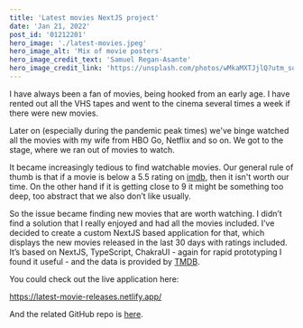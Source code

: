 ```yaml
---
title: 'Latest movies NextJS project'
date: 'Jan 21, 2022'
post_id: '01212201'
hero_image: './latest-movies.jpeg'
hero_image_alt: 'Mix of movie posters'
hero_image_credit_text: 'Samuel Regan-Asante'
hero_image_credit_link: 'https://unsplash.com/photos/wMkaMXTJjlQ?utm_source=unsplash&utm_medium=referral&utm_content=creditShareLink'
---
```


I have always been a fan of movies, being hooked from an early age. I have rented out all the VHS tapes and went to the cinema several times a week if there were new movies.

Later on (especially during the pandemic peak times) we've binge watched all the movies with my wife from HBO Go, Netflix and so on. We got to the stage, where we ran out of movies to watch.

It became increasingly tedious to find watchable movies. Our general rule of thumb is that if a movie is below a 5.5 rating on [imdb](https://imdb.com), then it isn't worth our time. On the other hand if it is getting close to 9 it might be something too deep, too abstract that we also don’t like usually.

So the issue became finding new movies that are worth watching. I didn’t find a solution that I really enjoyed and had all the movies included. I’ve decided to create a custom NextJS based application for that, which displays the new movies released in the last 30 days with ratings included. It’s based on NextJS, TypeScript, ChakraUI - again for rapid prototyping I found it useful - and the data is provided by [TMDB](https://www.themoviedb.org/).

You could check out the live application here:

https://latest-movie-releases.netlify.app/

And the related GitHub repo is [here](https://github.com/tonytettinger/Latest-movies-list-project-with-NextJS-Typescript-and-ChakraUI).
